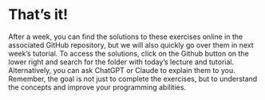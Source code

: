 # That's it!
After a week, you can find the solutions to these exercises online in the associated GitHub repository, but we will also quickly go over them in next week's tutorial. To access the solutions, click on the Github button on the lower right and search for the folder with today's lecture and tutorial. Alternatively, you can ask ChatGPT or Claude to explain them to you. Remember, the goal is not just to complete the exercises, but to understand the concepts and improve your programming abilities.

